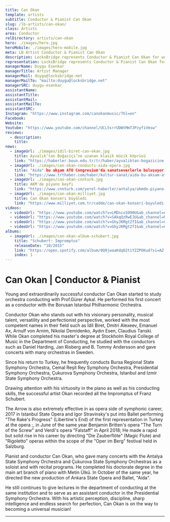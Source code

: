 ```yaml
---
title: Can Okan
template: artists
subtitle: Conductor & Pianist Can Okan
slug: /lb-artists/can-okan/
class: Artists
area: Conductor
relDirectory: artists/can-okan
hero: ./images/hero.jpg
heroMobile: ./images/hero-mobile.jpg
meta: LB Artist Conductor & Pianist Can Okan
description: LocksBridge represents Conductor & Pianist Can Okan for worldwide general management.
representation: LocksBridge represents Conductor & Pianist Can Okan for worldwide general management.
managerName: Duygu Esenkar
managerTitle: Artist Manager
managerMail: duygu@locksbridge.net
managerMailTo: "mailto:duygu@locksbridge.net"
managerSRC: duygu-esenkar
assistantName:
assistantTitle:
assistantMail:
assistantMailTo:
assistantSRC:
Instagram: "https://www.instagram.com/canokanmusic/?hl=en"
Facebook:
Website:
Youtube: "https://www.youtube.com/channel/UCL5srrUDWtMmTJPzyfiVmsw"
reviews:
  - description:
    title:
news:
  - imageUrl: ./images/idil-biret-can-okan.jpg
    title: Ayvalık’tan Boğaziçi’ne uzanan klasik müzik köprüsü
    link: "https://haberler.boun.edu.tr/tr/haber/ayvaliktan-bogazicine-uzanan-klasik-muzik-koprusu"
  - imageUrl: ./images/can-okan-conducts-aida-opera.jpg
    title: "Aida" bu akşam ATO Congresium'da sanatseverlerle buluşuyor
    link: "https://www.trthaber.com/haber/kultur-sanat/aida-bu-aksam-ato-congresiumda-sanatseverlerle-bulusuyor-436602.html"
  - imageUrl: ./images/can-okan-cnnturk.jpg
    title: AKM'de piyano keyfi
    link: "https://www.cnnturk.com/yerel-haberler/antalya/akmde-piyano-keyfi-932473"
  - imageUrl: ./images/can-okan-milliyet.jpg
    title: Can Okan konseri büyüledi
    link: "https://www.milliyet.com.tr/cadde/can-okan-konseri-buyuledi-2590363"
videos:
  - videoUrl: "https://www.youtube.com/watch?v=LMDncxSO90U&ab_channel=AlfavizyonFilmProduction"
  - videoUrl: "https://www.youtube.com/watch?v=SAkqQzRwEJU&ab_channel=MetinUlku"
  - videoUrl: "https://www.youtube.com/watch?v=GhyJKMgtZfI&ab_channel=CanOkan"
  - videoUrl: "https://www.youtube.com/watch?v=GhyJKMgtZfI&ab_channel=CanOkan"
albums:
  - imageUrl: ./images/can-okan-album-schubert.jpg
    title: "Schubert: Impromptus"
    releaseDate: "10/2015"
    link: "https://open.spotify.com/album/0Q9jwaaKdqO2tiYZZPOKud?si=AZ-imAFhTgS1V-TPC3aFiw"
    index: 1
---
```

# Can Okan | Conductor & Pianist

Young and extraordinarily successful conductor Can Okan started to study orchestra conducting with Prof.Gürer Aykal. He performed his first concert as a conductor with the Borusan Istanbul Philharmonic Orchestra.

Conductor Okan who stands out with his visionary personality, musical talent, versatility and perfectionist perspective, worked with the most competent names in their field such as İdil Biret, Dmitri Alexeev, Emanuel Ax, Arnulf von Arnim, Nikolai Demidenko, Aydın Esen, Claudius Tanski. While Okan completed his master's degree at Stockholm Royal College of Music in the Department of Conducting, he studied with the conductors such as Daniel Harding, Jan Risberg and B. Tommy Andersson and gave concerts with many orchestras in Sweden.

Since his return to Turkey, he frequently conducts Bursa Regional State Symphony Orchestra, Cemal Reşit Rey Symphony Orchestra, Presidential Symphony Orchestra, Çukurova Symphony Orchestra, Istanbul and Izmir State Symphony Orchestra.

Drawing attention with his virtuosity in the piano as well as his conducting skills, the successful artist Okan recorded all the Impromptus of Franz Schubert.

The Arrow is also extremely effective in as opera side of symphonic career, 2017 in Istanbul State Opera and Igor Stravinsky's put into Ballet performing "The Rake's Progress" (Libertine's End) of the first representation in Turkey at the opera ;, in June of the same year Benjamin Britten's opera "The Turn of the Screw" and Verdi's opera "Falstaff" in April 2018; He made a rapid but solid rise in his career by directing "Die Zauberflöte" (Magic Flute) and "Rigoletto" operas within the scope of the "Oper im Berg" festival held in Salzburg.

Pianist and conductor Can Okan, who gave many concerts with the Antalya State Symphony Orchestra and Çukurova State Symphony Orchestras as a soloist and with recital programs. He completed his doctorate degree in the main art branch of piano with Metin Ülkü. In October of the same year, he directed the new production of Ankara State Opera and Ballet, "Aida".

He still continues to give lectures in the department of conducting at the same institution and to serve as an assistant conductor in the Presidential Symphony Orchestra. With his artistic perception, discipline, sharp intelligence and endless search for perfection, Can Okan is on the way to becoming a universal musician!

- - -
